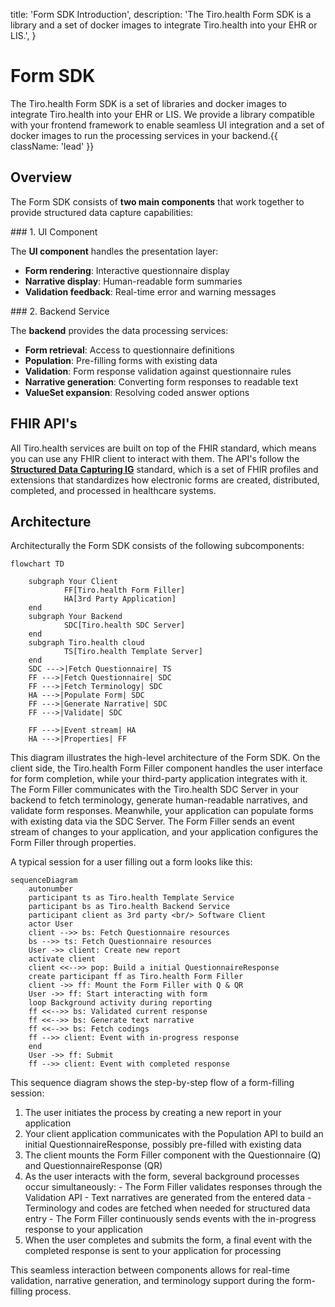   title: 'Form SDK Introduction',
  description:
    'The Tiro.health Form SDK is a library and a set of docker images to integrate Tiro.health into your EHR or LIS.',
}

<HeroPattern />

# Form SDK

The Tiro.health Form SDK is a set of libraries and docker images to integrate Tiro.health into your EHR or LIS.
We provide a library compatible with your frontend framework to enable seamless UI integration and a set of docker images to run the processing services in your backend.{{ className: 'lead' }}

## Overview

The Form SDK consists of **two main components** that work together to provide structured data capture capabilities:

<div className="flex gap-8">
<section>
### 1. UI Component

The **UI component** handles the presentation layer:

- **Form rendering**: Interactive questionnaire display
- **Narrative display**: Human-readable form summaries
- **Validation feedback**: Real-time error and warning messages

</section>

<section>
### 2. Backend Service

The **backend** provides the data processing services:

- **Form retrieval**: Access to questionnaire definitions
- **Population**: Pre-filling forms with existing data
- **Validation**: Form response validation against questionnaire rules
- **Narrative generation**: Converting form responses to readable text
- **ValueSet expansion**: Resolving coded answer options

</section>
</div>

## FHIR API's


All Tiro.health services are built on top of the FHIR standard, which means you can use any FHIR client to interact with them.
The API's follow the [**Structured Data Capturing IG**](https://www.hl7.org/fhir/uv/sdc/index.html) standard, which is a set of FHIR profiles and extensions that standardizes how electronic forms are created, distributed, completed, and processed in healthcare systems.

## Architecture

Architecturally the Form SDK consists of the following subcomponents:

```mermaid
flowchart TD

	subgraph Your Client
			FF[Tiro.health Form Filler]
			HA[3rd Party Application]
	end
	subgraph Your Backend
			SDC[Tiro.health SDC Server]
	end
	subgraph Tiro.health cloud
			TS[Tiro.health Template Server]
	end
	SDC --->|Fetch Questionnaire| TS
	FF --->|Fetch Questionnaire| SDC
	FF --->|Fetch Terminology| SDC
	HA --->|Populate Form| SDC
	FF --->|Generate Narrative| SDC
	FF --->|Validate| SDC

	FF --->|Event stream| HA
	HA --->|Properties| FF
```

This diagram illustrates the high-level architecture of the Form SDK. On the client side, the Tiro.health Form Filler component handles the user interface for form completion, while your third-party application integrates with it. The Form Filler communicates with the Tiro.health SDC Server in your backend to fetch terminology, generate human-readable narratives, and validate form responses. Meanwhile, your application can populate forms with existing data via the SDC Server. The Form Filler sends an event stream of changes to your application, and your application configures the Form Filler through properties.

A typical session for a user filling out a form looks like this:

```mermaid
sequenceDiagram
	autonumber
    participant ts as Tiro.health Template Service
	participant bs as Tiro.health Backend Service
	participant client as 3rd party <br/> Software Client
	actor User
 	client -->> bs: Fetch Questionnaire resources
	bs -->> ts: Fetch Questionnaire resources
	User ->> client: Create new report
	activate client
	client <<-->> pop: Build a initial QuestionnaireResponse
	create participant ff as Tiro.health Form Filler
	client ->> ff: Mount the Form Filler with Q & QR
	User ->> ff: Start interacting with form
	loop Background activity during reporting
	ff <<-->> bs: Validated current response
	ff <<-->> bs: Generate text narrative
	ff <<-->> bs: Fetch codings
	ff -->> client: Event with in-progress response
	end
	User ->> ff: Submit
	ff -->> client: Event with completed response
```

This sequence diagram shows the step-by-step flow of a form-filling session:

1. The user initiates the process by creating a new report in your application
2. Your client application communicates with the Population API to build an initial QuestionnaireResponse, possibly pre-filled with existing data
3. The client mounts the Form Filler component with the Questionnaire (Q) and QuestionnaireResponse (QR)
4. As the user interacts with the form, several background processes occur simultaneously:
			- The Form Filler validates responses through the Validation API
			- Text narratives are generated from the entered data
			- Terminology and codes are fetched when needed for structured data entry
			- The Form Filler continuously sends events with the in-progress response to your application
5. When the user completes and submits the form, a final event with the completed response is sent to your application for processing

This seamless interaction between components allows for real-time validation, narrative generation, and terminology support during the form-filling process.
